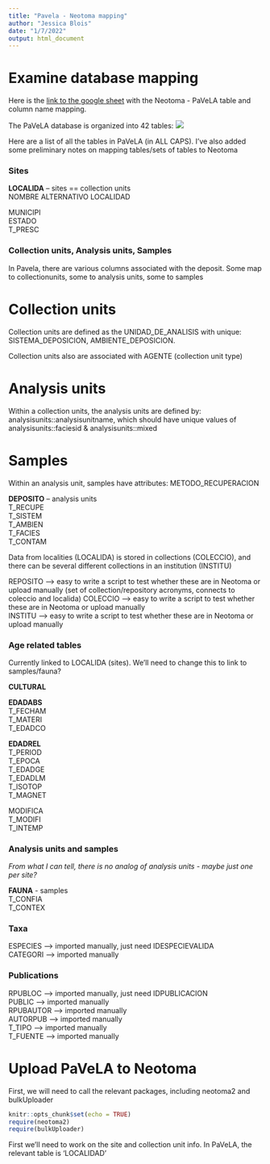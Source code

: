 ```yaml
---
title: "Pavela - Neotoma mapping"
author: "Jessica Blois"
date: "1/7/2022"
output: html_document
---
```

# Examine database mapping

Here is the [link to the google sheet](https://docs.google.com/spreadsheets/d/12oiu0nipG5GV8-elAHH05SZ-NvanV8LGwyOMbNHpM1E/edit?usp=sharing) with the Neotoma - PaVeLA table and column name mapping. 

The PaVeLA database is organized into 42 tables: ![](images/PaVeLA_relationship_diagram.png)
  
  
Here are a list of all the tables in PaVeLA (in ALL CAPS). I've also added some preliminary notes on mapping tables/sets of tables to Neotoma

### Sites 
**LOCALIDA** -- sites == collection units  
NOMBRE ALTERNATIVO LOCALIDAD  

MUNICIPI  
ESTADO  
T_PRESC  

### Collection units, Analysis units, Samples
In Pavela, there are various columns associated with the deposit. Some map to collectionunits, some to analysis units, some to samples

# Collection units
Collection units are defined as the UNIDAD_DE_ANALISIS with unique: SISTEMA_DEPOSICION, AMBIENTE_DEPOSICION.

Collection units also are associated with AGENTE (collection unit type)

# Analysis units
Within a collection units, the analysis units are defined by:
analysisunits::analysisunitname, which should have unique values of analysisunits::faciesid & analysisunits::mixed

# Samples
Within an analysis unit, samples have attributes: METODO_RECUPERACION



  

  
**DEPOSITO** -- analysis units  
T_RECUPE  
T_SISTEM  
T_AMBIEN  
T_FACIES  
T_CONTAM  
  
Data from localities (LOCALIDA) is stored in collections (COLECCIO), and there can be several different collections in an institution (INSTITU)  

REPOSITO --> easy to write a script to test whether these are in Neotoma or upload manually  (set of collection/repository acronyms, connects to coleccio and localida)
COLECCIO --> easy to write a script to test whether these are in Neotoma or upload manually  
INSTITU --> easy to write a script to test whether these are in Neotoma or upload manually  
  
### Age related tables 
Currently linked to LOCALIDA (sites). We'll need to change this to link to samples/fauna?   
  
**CULTURAL**  
  
**EDADABS**  
T_FECHAM  
T_MATERI  
T_EDADCO  
  
**EDADREL**  
T_PERIOD  
T_EPOCA  
T_EDADGE  
T_EDADLM  
T_ISOTOP  
T_MAGNET  
  
MODIFICA  
T_MODIFI  
T_INTEMP  
  
### Analysis units and samples
  
*From what I can tell, there is no analog of analysis units - maybe just one per site?*  
  
**FAUNA** - samples  
T_CONFIA  
T_CONTEX  
  
### Taxa
ESPECIES --> imported manually, just need IDESPECIEVALIDA  
CATEGORI --> imported manually  
  
### Publications
RPUBLOC --> imported manually, just need IDPUBLICACION  
PUBLIC --> imported manually  
RPUBAUTOR --> imported manually  
AUTORPUB --> imported manually  
T_TIPO --> imported manually  
T_FUENTE --> imported manually  
  
  
# Upload PaVeLA to Neotoma

First, we will need to call the relevant packages, including neotoma2 and bulkUploader
```r
knitr::opts_chunk$set(echo = TRUE)
require(neotoma2)
require(bulkUploader)
```

First we'll need to work on the site and collection unit info.  In PaVeLA, the relevant table is 'LOCALIDAD'
